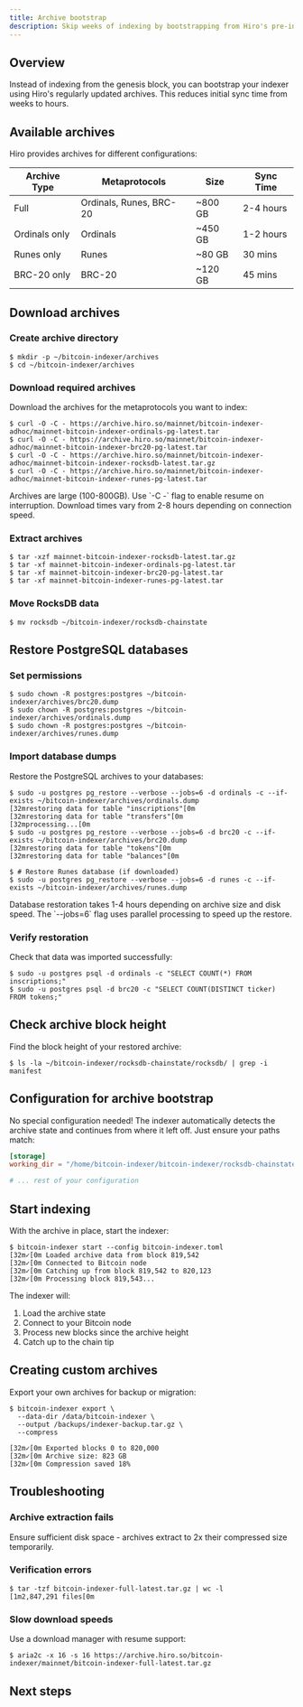 ```yaml
---
title: Archive bootstrap  
description: Skip weeks of indexing by bootstrapping from Hiro's pre-indexed archives.
---
```


## Overview

Instead of indexing from the genesis block, you can bootstrap your indexer using Hiro's regularly updated archives. This reduces initial sync time from weeks to hours.

## Available archives

Hiro provides archives for different configurations:

| Archive Type | Metaprotocols | Size | Sync Time |
|--------------|---------------|------|-----------|
| Full | Ordinals, Runes, BRC-20 | ~800 GB | 2-4 hours |
| Ordinals only | Ordinals | ~450 GB | 1-2 hours |
| Runes only | Runes | ~80 GB | 30 mins |
| BRC-20 only | BRC-20 | ~120 GB | 45 mins |

## Download archives

### Create archive directory

```terminal
$ mkdir -p ~/bitcoin-indexer/archives
$ cd ~/bitcoin-indexer/archives
```

### Download required archives

Download the archives for the metaprotocols you want to index:

```terminal
$ curl -O -C - https://archive.hiro.so/mainnet/bitcoin-indexer-adhoc/mainnet-bitcoin-indexer-ordinals-pg-latest.tar
$ curl -O -C - https://archive.hiro.so/mainnet/bitcoin-indexer-adhoc/mainnet-bitcoin-indexer-brc20-pg-latest.tar
$ curl -O -C - https://archive.hiro.so/mainnet/bitcoin-indexer-adhoc/mainnet-bitcoin-indexer-rocksdb-latest.tar.gz
$ curl -O -C - https://archive.hiro.so/mainnet/bitcoin-indexer-adhoc/mainnet-bitcoin-indexer-runes-pg-latest.tar
```

<Callout type="info" title="Download time">
Archives are large (100-800GB). Use `-C -` flag to enable resume on interruption. Download times vary from 2-8 hours depending on connection speed.
</Callout>

### Extract archives

```terminal
$ tar -xzf mainnet-bitcoin-indexer-rocksdb-latest.tar.gz
$ tar -xf mainnet-bitcoin-indexer-ordinals-pg-latest.tar
$ tar -xf mainnet-bitcoin-indexer-brc20-pg-latest.tar
$ tar -xf mainnet-bitcoin-indexer-runes-pg-latest.tar
```

### Move RocksDB data

```terminal
$ mv rocksdb ~/bitcoin-indexer/rocksdb-chainstate
```

## Restore PostgreSQL databases

### Set permissions

```terminal
$ sudo chown -R postgres:postgres ~/bitcoin-indexer/archives/brc20.dump
$ sudo chown -R postgres:postgres ~/bitcoin-indexer/archives/ordinals.dump
$ sudo chown -R postgres:postgres ~/bitcoin-indexer/archives/runes.dump
```

### Import database dumps

Restore the PostgreSQL archives to your databases:

```terminal
$ sudo -u postgres pg_restore --verbose --jobs=6 -d ordinals -c --if-exists ~/bitcoin-indexer/archives/ordinals.dump
[32mrestoring data for table "inscriptions"[0m
[32mrestoring data for table "transfers"[0m
[32mprocessing...[0m
$ sudo -u postgres pg_restore --verbose --jobs=6 -d brc20 -c --if-exists ~/bitcoin-indexer/archives/brc20.dump
[32mrestoring data for table "tokens"[0m
[32mrestoring data for table "balances"[0m

$ # Restore Runes database (if downloaded)
$ sudo -u postgres pg_restore --verbose --jobs=6 -d runes -c --if-exists ~/bitcoin-indexer/archives/runes.dump
```

<Callout type="info" title="Restore time">
Database restoration takes 1-4 hours depending on archive size and disk speed. The `--jobs=6` flag uses parallel processing to speed up the restore.
</Callout>

### Verify restoration

Check that data was imported successfully:

```terminal
$ sudo -u postgres psql -d ordinals -c "SELECT COUNT(*) FROM inscriptions;"
$ sudo -u postgres psql -d brc20 -c "SELECT COUNT(DISTINCT ticker) FROM tokens;"
```

## Check archive block height

Find the block height of your restored archive:

```terminal
$ ls -la ~/bitcoin-indexer/rocksdb-chainstate/rocksdb/ | grep -i manifest
```

## Configuration for archive bootstrap

No special configuration needed! The indexer automatically detects the archive state and continues from where it left off. Just ensure your paths match:

```toml title="bitcoin-indexer-config.toml"
[storage]
working_dir = "/home/bitcoin-indexer/bitcoin-indexer/rocksdb-chainstate"

# ... rest of your configuration
```

## Start indexing

With the archive in place, start the indexer:

```terminal
$ bitcoin-indexer start --config bitcoin-indexer.toml
[32m✓[0m Loaded archive data from block 819,542
[32m✓[0m Connected to Bitcoin node
[32m✓[0m Catching up from block 819,542 to 820,123
[32m✓[0m Processing block 819,543...
```

The indexer will:
1. Load the archive state
2. Connect to your Bitcoin node
3. Process new blocks since the archive height
4. Catch up to the chain tip

## Creating custom archives

Export your own archives for backup or migration:

```terminal
$ bitcoin-indexer export \
  --data-dir /data/bitcoin-indexer \
  --output /backups/indexer-backup.tar.gz \
  --compress
  
[32m✓[0m Exported blocks 0 to 820,000
[32m✓[0m Archive size: 823 GB
[32m✓[0m Compression saved 18%
```

## Troubleshooting

### Archive extraction fails

Ensure sufficient disk space - archives extract to 2x their compressed size temporarily.

### Verification errors

```terminal
$ tar -tzf bitcoin-indexer-full-latest.tar.gz | wc -l
[1m2,847,291 files[0m
```

### Slow download speeds

Use a download manager with resume support:

```terminal
$ aria2c -x 16 -s 16 https://archive.hiro.so/bitcoin-indexer/mainnet/bitcoin-indexer-full-latest.tar.gz
```

## Next steps

<Cards>
  <Card
    href="/tools/bitcoin-indexer/run-indexer/configuration"
    title="Configure the indexer"
    description="Fine-tune settings for your use case"
  />
  <Card
    href="/tools/bitcoin-indexer/metaprotocol-apis/ordinals-api"
    title="Start using APIs"
    description="Query your indexed data"
  />
</Cards>